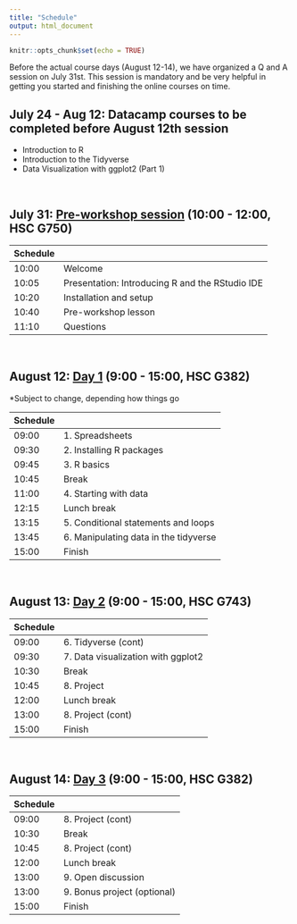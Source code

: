 ```yaml
---
title: "Schedule"
output: html_document
---
```


```r
knitr::opts_chunk$set(echo = TRUE)
```

<p>
Before the actual course days (August 12-14), we have organized a Q and A session on July 31st. This session is mandatory and be very helpful in getting you started and finishing the online courses on time. 

<p>


##  July 24 - Aug 12: Datacamp courses to be completed before August 12th session  
* Introduction to R
* Introduction to the Tidyverse
* Data Visualization with ggplot2 (Part 1)


<br>

## <b>July 31: [Pre-workshop session](./Session0.html) (10:00 - 12:00, HSC G750)</b>
Schedule |                                            
-------| ----------------------------------
10:00  | Welcome
10:05  | Presentation: Introducing R and the RStudio IDE
10:20  | Installation and setup
10:40  | Pre-workshop lesson
11:10  | Questions
    
<br>

## <b>August 12: [Day 1](./day1.html) (9:00 - 15:00, HSC G382) </b>

*Subject to change, depending how things go

Schedule |                                            
-------| ----------------------------------
09:00  | 1. Spreadsheets
09:30  | 2. Installing R packages
09:45  | 3. R basics
10:45  | Break
11:00  | 4. Starting with data
12:15  | Lunch break
13:15  | 5. Conditional statements and loops
13:45  | 6. Manipulating data in the tidyverse
15:00  | Finish

<br>

## <b>August 13: [Day 2](./day2.html) (9:00 - 15:00, HSC G743)</b>

Schedule |                                            
-------| ----------------------------------
09:00  | 6. Tidyverse (cont)
09:30  | 7. Data visualization with ggplot2
10:30  | Break
10:45  | 8. Project 
12:00  | Lunch break
13:00  | 8. Project (cont)
15:00  | Finish

<br>

## <b>August 14: [Day 3](./day3.html) (9:00 - 15:00, HSC G382)</b>

Schedule |                                            
-------| ----------------------------------
09:00  | 8. Project (cont)
10:30  | Break
10:45  | 8. Project (cont)
12:00  | Lunch break
13:00  | 9. Open discussion
13:00  | 9. Bonus project (optional)
15:00  | Finish


